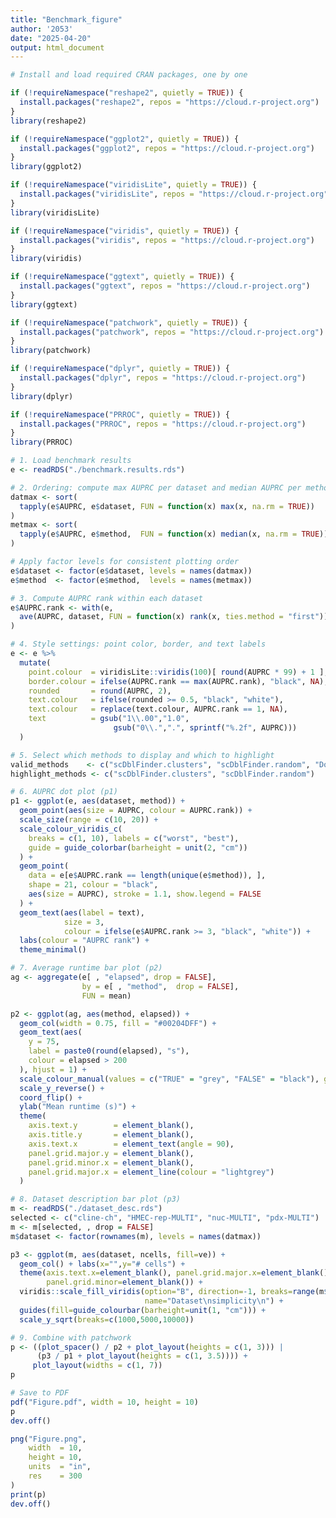 ---
title: "Benchmark_figure"
author: '2053'
date: "2025-04-20"
output: html_document
---

```{r, warning=FALSE}
# Install and load required CRAN packages, one by one

if (!requireNamespace("reshape2", quietly = TRUE)) {
  install.packages("reshape2", repos = "https://cloud.r-project.org")
}
library(reshape2)

if (!requireNamespace("ggplot2", quietly = TRUE)) {
  install.packages("ggplot2", repos = "https://cloud.r-project.org")
}
library(ggplot2)

if (!requireNamespace("viridisLite", quietly = TRUE)) {
  install.packages("viridisLite", repos = "https://cloud.r-project.org")
}
library(viridisLite)

if (!requireNamespace("viridis", quietly = TRUE)) {
  install.packages("viridis", repos = "https://cloud.r-project.org")
}
library(viridis)

if (!requireNamespace("ggtext", quietly = TRUE)) {
  install.packages("ggtext", repos = "https://cloud.r-project.org")
}
library(ggtext)

if (!requireNamespace("patchwork", quietly = TRUE)) {
  install.packages("patchwork", repos = "https://cloud.r-project.org")
}
library(patchwork)

if (!requireNamespace("dplyr", quietly = TRUE)) {
  install.packages("dplyr", repos = "https://cloud.r-project.org")
}
library(dplyr)

if (!requireNamespace("PRROC", quietly = TRUE)) {
  install.packages("PRROC", repos = "https://cloud.r-project.org")
}
library(PRROC)
```

```{r, warning=FALSE}
# 1. Load benchmark results
e <- readRDS("./benchmark.results.rds")

# 2. Ordering: compute max AUPRC per dataset and median AUPRC per method
datmax <- sort(
  tapply(e$AUPRC, e$dataset, FUN = function(x) max(x, na.rm = TRUE))
)
metmax <- sort(
  tapply(e$AUPRC, e$method,  FUN = function(x) median(x, na.rm = TRUE))
)

# Apply factor levels for consistent plotting order
e$dataset <- factor(e$dataset, levels = names(datmax))
e$method  <- factor(e$method,  levels = names(metmax))

# 3. Compute AUPRC rank within each dataset
e$AUPRC.rank <- with(e,
  ave(AUPRC, dataset, FUN = function(x) rank(x, ties.method = "first"))
)

# 4. Style settings: point color, border, and text labels
e <- e %>%
  mutate(
    point.colour  = viridisLite::viridis(100)[ round(AUPRC * 99) + 1 ],
    border.colour = ifelse(AUPRC.rank == max(AUPRC.rank), "black", NA),
    rounded       = round(AUPRC, 2),
    text.colour   = ifelse(rounded >= 0.5, "black", "white"),
    text.colour   = replace(text.colour, AUPRC.rank == 1, NA),
    text          = gsub("1\\.00","1.0",
                       gsub("0\\.",".", sprintf("%.2f", AUPRC)))
  )

# 5. Select which methods to display and which to highlight
valid_methods    <- c("scDblFinder.clusters", "scDblFinder.random", "DoubletFinder")
highlight_methods <- c("scDblFinder.clusters", "scDblFinder.random")

# 6. AUPRC dot plot (p1)
p1 <- ggplot(e, aes(dataset, method)) +
  geom_point(aes(size = AUPRC, colour = AUPRC.rank)) +
  scale_size(range = c(10, 20)) +
  scale_colour_viridis_c(
    breaks = c(1, 10), labels = c("worst", "best"),
    guide = guide_colorbar(barheight = unit(2, "cm"))
  ) +
  geom_point(
    data = e[e$AUPRC.rank == length(unique(e$method)), ],
    shape = 21, colour = "black",
    aes(size = AUPRC), stroke = 1.1, show.legend = FALSE
  ) +
  geom_text(aes(label = text),
            size = 3,
            colour = ifelse(e$AUPRC.rank >= 3, "black", "white")) +
  labs(colour = "AUPRC rank") +
  theme_minimal()

# 7. Average runtime bar plot (p2)
ag <- aggregate(e[ , "elapsed", drop = FALSE],
                by = e[ , "method",  drop = FALSE],
                FUN = mean)

p2 <- ggplot(ag, aes(method, elapsed)) +
  geom_col(width = 0.75, fill = "#00204DFF") +
  geom_text(aes(
    y = 75,
    label = paste0(round(elapsed), "s"),
    colour = elapsed > 200
  ), hjust = 1) +
  scale_colour_manual(values = c("TRUE" = "grey", "FALSE" = "black"), guide = FALSE) +
  scale_y_reverse() +
  coord_flip() +
  ylab("Mean runtime (s)") +
  theme(
    axis.text.y        = element_blank(),
    axis.title.y       = element_blank(),
    axis.text.x        = element_text(angle = 90),
    panel.grid.major.y = element_blank(),
    panel.grid.minor.x = element_blank(),
    panel.grid.major.x = element_line(colour = "lightgrey")
  )

# 8. Dataset description bar plot (p3)
m <- readRDS("./dataset_desc.rds")
selected <- c("cline-ch", "HMEC-rep-MULTI", "nuc-MULTI", "pdx-MULTI")
m <- m[selected, , drop = FALSE]
m$dataset <- factor(rownames(m), levels = names(datmax))

p3 <- ggplot(m, aes(dataset, ncells, fill=ve)) + 
  geom_col() + labs(x="",y="# cells") + 
  theme(axis.text.x=element_blank(), panel.grid.major.x=element_blank(),
        panel.grid.minor=element_blank()) +
  viridis::scale_fill_viridis(option="B", direction=-1, breaks=range(m$ve), labels=c("Low","High"),
                              name="Dataset\nsimplicity\n") +
  guides(fill=guide_colourbar(barheight=unit(1, "cm"))) +
  scale_y_sqrt(breaks=c(1000,5000,10000))

# 9. Combine with patchwork
p <- ((plot_spacer() / p2 + plot_layout(heights = c(1, 3))) |
      (p3 / p1 + plot_layout(heights = c(1, 3.5)))) +
     plot_layout(widths = c(1, 7))
p

# Save to PDF
pdf("Figure.pdf", width = 10, height = 10)
p
dev.off()

png("Figure.png",
    width  = 10,     
    height = 10,
    units  = "in",   
    res    = 300      
)
print(p)             
dev.off()            
```
